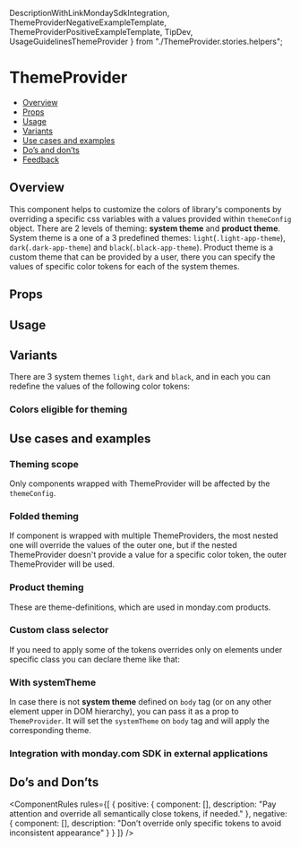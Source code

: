   DescriptionWithLinkMondaySdkIntegration,
  ThemeProviderNegativeExampleTemplate,
  ThemeProviderPositiveExampleTemplate,
  TipDev,
  UsageGuidelinesThemeProvider
} from "./ThemeProvider.stories.helpers";

<Meta of={ThemeProviderStories} />

# ThemeProvider

<AlphaWarning />

- [Overview](#overview)
- [Props](#props)
- [Usage](#usage)
- [Variants](#variants)
- [Use cases and examples](#use-cases-and-examples)
- [Do’s and don’ts](#dos-and-donts)
- [Feedback](#feedback)

## Overview

This component helps to customize the colors of library's components by overriding a specific css variables with a values provided within <code>themeConfig</code> object.
There are 2 levels of theming: **system theme** and **product theme**.
System theme is a one of a 3 predefined themes: <code>light</code>(<code>.light-app-theme</code>), <code>dark</code>(<code>.dark-app-theme</code>) and <code>black</code>(<code>.black-app-theme</code>).
Product theme is a custom theme that can be provided by a user, there you can specify the values of specific color tokens for each of the system themes.

<Canvas>
  <Story of={ThemeProviderStories.Overview} />
</Canvas>

## Props

<PropsTable />

## Usage

<UsageGuidelinesThemeProvider />

<TipDev />

## Variants

There are 3 system themes <code>light</code>, <code>dark</code> and <code>black</code>, and in each you can redefine the values of the following color tokens:

### Colors eligible for theming

<Frame>
  <Story of={ThemeProviderStories.ColorsEligibleForTheming} />
</Frame>

## Use cases and examples

### Theming scope

Only components wrapped with ThemeProvider will be affected by the <code>themeConfig</code>.

<Canvas>
  <Story of={ThemeProviderStories.ThemingScope} />
</Canvas>

### Folded theming

If component is wrapped with multiple ThemeProviders, the most nested one will override the values of the outer one, but if the nested ThemeProvider doesn't provide a value for a specific color token, the outer ThemeProvider will be used.

<Canvas>
  <Story of={ThemeProviderStories.FoldedTheming} />
</Canvas>

### Product theming

These are theme-definitions, which are used in monday.com products.

<Canvas>
  <Story of={ThemeProviderStories.ProductTheming} />
</Canvas>

### Custom class selector

If you need to apply some of the tokens overrides only on elements under specific class you can declare theme like that:

<Canvas>
  <Story of={ThemeProviderStories.CustomClassSelector} />
</Canvas>

### With systemTheme

In case there is not <b>system theme</b> defined on <code>body</code> tag (or on any other element upper in DOM hierarchy),
you can pass it as a prop to <code>ThemeProvider</code>.
It will set the <code>systemTheme</code> on <code>body</code> tag and will apply the corresponding theme.

<Canvas of={ThemeProviderStories.WithSystemTheme} />

### Integration with monday.com SDK in external applications

<DescriptionWithLinkMondaySdkIntegration />

<Story of={ThemeProviderStories.MondaySdkIntegration} />

## Do’s and Don’ts

<ComponentRules
  rules={[
    {
      positive: {
        component: [<ThemeProviderPositiveExampleTemplate />],
        description: "Pay attention and override all semantically close tokens, if needed."
      },
      negative: {
        component: [<ThemeProviderNegativeExampleTemplate />],
        description: "Don’t override only specific tokens to avoid inconsistent appearance"
      }
    }
  ]}
/>
